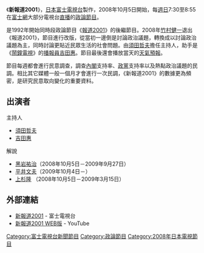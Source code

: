{{電視節目信息框
| 顏色      = red
| 名稱      = 新報道2001
| 類型      = 政論
| 格式      = 
| 原創      = 
| 發展      = 
| 編劇      = 
| 總導演    = 
| 導演      = 中村陽子
| 助理導演  = 
| 創意總監  = 
| 主持      = [[須田哲夫|須田哲夫]]<br />[[吉田惠_(播報員)|吉田惠]]<br />[[平井文夫|平井文夫]]
| 國家      = {{JPN}}
| 語言      = 
| 每集長度  = 85分鐘<br />（週日 7:30 - 8:55）
| 片頭曲    = [[松永貴志|松永貴志]]《通向清晨之門》
| 製片人    = 井上義則
| 製作公司  = [[富士電視台|富士電視台]]
| 電視網    = [[富士網|富士網]]
| 視頻制式  = 
| 音頻制式  = 
| 開始      = {{Start date|2008|10|5}}
| 結束      = 
| 前作      = [[報道2001|報道2001]]
| 續作      = 
| 官方網站  = http://www.fujitv.co.jp/b_hp/shin2001/
}}
《'''新報道2001'''》，[[日本|日本]][[富士電視台|富士電視台]]製作，2008年10月5日開始，每[[週日|週日]]7:30至8:55在[[富士網|富士網]]大部分電視台[[直播|直播]]的[[政論節目|政論節目]]。

是1992年開始同時段政論節目《[[報道2001|報道2001]]》的後繼節目。2008年[[竹村健一|竹村健一]]退出《報道2001》，節目進行改版，從當初一邊倒是討論政治議題，轉換成以討論政治議題為主，同時討論更貼近民眾生活的社會問題。由[[須田哲夫|須田哲夫]]擔任主持人，助手是《[[鬧鐘電視|鬧鐘電視]]》的[[播報員|播報員]][[吉田惠_(播報員)|吉田惠]]。節目最後還會播放當天的[[天氣預報|天氣預報]]。

節目每週都會進行民意調查，調查[[內閣_(日本)|內閣]]支持率、[[日本政黨列表|政黨]]支持率以及熱點政治議題的民調。相比其它媒體一般一個月才會進行一次民調，《新報道2001》的數據更為頻密，是研究民意取向變化的重要資料。

== 出演者 ==
;主持人
* [[須田哲夫|須田哲夫]]
* [[吉田惠_(播報員)|吉田惠]]

;解說
* [[黑岩祐治|黑岩祐治]]（2008年10月5日－2009年9月27日）
* [[平井文夫|平井文夫]]（2009年10月4日－）
* [[上杉隆|上杉隆]] （2008年10月5日－2009年3月15日）

== 外部連結 ==
* [http://www.fujitv.co.jp/b_hp/shin2001/ 新報道2001] {{Wayback|url=http://www.fujitv.co.jp/b_hp/shin2001/ |date=20140402193449 }} - 富士電視台
* [http://www.youtube.com/user/hodo2001 新報道2001 WEB版] {{Wayback|url=http://www.youtube.com/user/hodo2001 |date=20190902000030 }} - YouTube

{{電視節目的變遷
|寬度=
|電視台=[[富士電視台|富士電視台]]
|播放檔次=週日早上 7:30 - 8:55
|節目名稱=新報道2001
|上一節目=[[報道2001|報道2001]]
|下一節目=
}}

{{DEFAULTSORT:Shinhōdō 2001}}
[[Category:富士電視台新聞節目|Category:富士電視台新聞節目]]
[[Category:政論節目|Category:政論節目]]
[[Category:2008年日本電視節目|Category:2008年日本電視節目]]